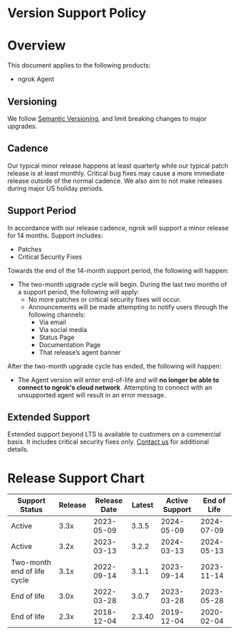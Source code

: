 # Version Support Policy

# Overview

This document applies to the following products:

- ngrok Agent

## Versioning

We follow [Semantic Versioning](https://semver.org/), and limit breaking changes to major upgrades.

## Cadence

Our typical minor release happens at least quarterly while our typical patch release is at least monthly. Critical bug fixes may cause a more immediate release outside of the normal cadence. We also aim to not make releases during major US holiday periods.

## Support Period

In accordance with our release cadence, ngrok will support a minor release for 14 months. Support includes:

- Patches
- Critical Security Fixes

Towards the end of the 14-month support period, the following will happen:

- The two-month upgrade cycle will begin. During the last two months of a support period, the following will apply:
  - No more patches or critical security fixes will occur.
  - Announcements will be made attempting to notify users through the following channels:
    - Via email
    - Via social media
    - Status Page
    - Documentation Page
    - That release’s agent banner

After the two-month upgrade cycle has ended, the following will happen:

- The Agent version will enter end-of-life and will **no longer be able to connect to ngrok's cloud network**. Attempting to connect with an unsupported agent will result in an error message.

## Extended Support

Extended support beyond LTS is available to customers on a commercial basis. It includes critical security fixes only. [Contact us](mailto:support@ngrok.com?subject=Extended%20Support%20Inquiry) for additional details.

# Release Support Chart

| Support Status              | Release | Release Date | Latest | Active Support | End of Life |
| --------------------------- | ------- | ------------ | ------ | -------------- | ----------- |
| Active                      | 3.3x    | 2023-05-09   | 3.3.5  | 2024-05-09     | 2024-07-09  |
| Active                      | 3.2x    | 2023-03-13   | 3.2.2  | 2024-03-13     | 2024-05-13  |
| Two-month end of life cycle | 3.1x    | 2022-09-14   | 3.1.1  | 2023-09-14     | 2023-11-14  |
| End of life                 | 3.0x    | 2022-03-28   | 3.0.7  | 2023-03-28     | 2023-05-28  |
| End of life                 | 2.3x    | 2018-12-04   | 2.3.40 | 2019-12-04     | 2020-02-04  |

